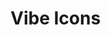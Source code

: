 
<Meta title="Icons/All icons" />

# Vibe Icons

<div
  style={{
    alignItems: "center",
    color: "#666666",
    display: "flex",
    gap: "12px",
  }}
>
  <VInfoIcon />
  <VSignOutIcon />
  <VSuccessIcon />
  <VUserIcon />
  <VWarningIcon />
</div>
